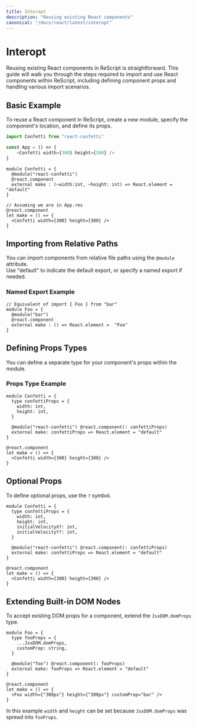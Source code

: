 ```yaml
---
title: Interopt
description: "Reusing existing React components"
canonical: "/docs/react/latest/interopt"
---
```


# Interopt

Reusing existing React components in ReScript is straightforward. 
This guide will walk you through the steps required to import and use React components within ReScript,
including defining component props and handling various import scenarios.

## Basic Example

To reuse a React component in ReScript, create a new module, specify the component's location, and define its props.

```js
import Confetti from "react-confetti"

const App = () => {
    <Confetti width={300} height={300} />
}
```

```res
module Confetti = {
  @module("react-confetti")
  @react.component
  external make : (~width:int, ~height: int) => React.element =  "default"
}

// Assuming we are in App.res
@react.component
let make = () => {
  <Confetti width={300} height={300} />
}
```

## Importing from Relative Paths

You can import components from relative file paths using the `@module` attribute.  
Use "default" to indicate the default export, or specify a named export if needed.

### Named Export Example 

```res
// Equivalent of import { Foo } from "bar"
module Foo = {
  @module("bar")
  @react.component
  external make : () => React.element =  "Foo"
}
```

## Defining Props Types

You can define a separate type for your component's props within the module.

### Props Type Example

```res
module Confetti = {
  type confettiProps = {
    width: int,
    height: int,
  }

  @module("react-confetti") @react.component(: confettiProps)
  external make: confettiProps => React.element = "default"
}

@react.component
let make = () => {
  <Confetti width={300} height={300} />
}
```

## Optional Props

To define optional props, use the `?` symbol.

```res
module Confetti = {
  type confettiProps = {
    width: int,
    height: int,
    initialVelocityX?: int,
    initialVelocityY?: int,
  }

  @module("react-confetti") @react.component(: confettiProps)
  external make: confettiProps => React.element = "default"
}

@react.component
let make = () => {
  <Confetti width={300} height={300} />
}
```

## Extending Built-in DOM Nodes

To accept existing DOM props for a component, extend the `JsxDOM.domProps` type.

```res
module Foo = {
  type fooProps = {
    ...JsxDOM.domProps,
    customProp: string,
  }

  @module("foo") @react.component(: fooProps)
  external make: fooProps => React.element = "default"
}

@react.component
let make = () => {
  <Foo width={"300px"} height={"300px"} customProp="bar" />
}
```

In this example `width` and `height` can be set because `JsxDOM.domProps` was spread into `fooProps`.
